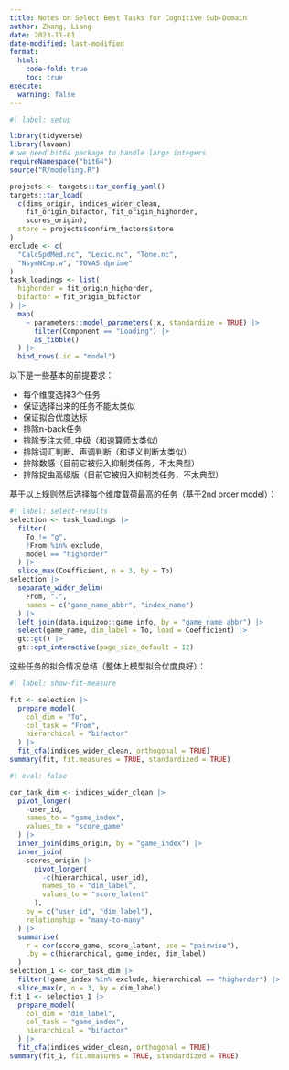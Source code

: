 ```yaml
---
title: Notes on Select Best Tasks for Cognitive Sub-Domain
author: Zhang, Liang
date: 2023-11-01
date-modified: last-modified
format: 
  html: 
    code-fold: true
    toc: true
execute: 
  warning: false
---
```


```r
#| label: setup

library(tidyverse)
library(lavaan)
# we need bit64 package to handle large integers
requireNamespace("bit64")
source("R/modeling.R")

projects <- targets::tar_config_yaml()
targets::tar_load(
  c(dims_origin, indices_wider_clean,
    fit_origin_bifactor, fit_origin_highorder,
    scores_origin),
  store = projects$confirm_factors$store
)
exclude <- c(
  "CalcSpdMed.nc", "Lexic.nc", "Tone.nc",
  "NsymNCmp.w", "TOVAS.dprime"
)
task_loadings <- list(
  highorder = fit_origin_highorder, 
  bifactor = fit_origin_bifactor
) |>
  map(
    ~ parameters::model_parameters(.x, standardize = TRUE) |> 
      filter(Component == "Loading") |>
      as_tibble()
  ) |> 
  bind_rows(.id = "model")
```

以下是一些基本的前提要求：

- 每个维度选择3个任务
- 保证选择出来的任务不能太类似
- 保证拟合优度达标
- 排除n-back任务
- 排除专注大师_中级（和速算师太类似）
- 排除词汇判断、声调判断（和语义判断太类似）
- 排除数感（目前它被归入抑制类任务，不太典型）
- 排除捉虫高级版（目前它被归入抑制类任务，不太典型）

基于以上规则然后选择每个维度载荷最高的任务（基于2nd order model）：

```r
#| label: select-results
selection <- task_loadings |> 
  filter(
    To != "g", 
    !From %in% exclude, 
    model == "highorder"
  ) |> 
  slice_max(Coefficient, n = 3, by = To)
selection |> 
  separate_wider_delim(
    From, ".",
    names = c("game_name_abbr", "index_name")
  ) |> 
  left_join(data.iquizoo::game_info, by = "game_name_abbr") |> 
  select(game_name, dim_label = To, load = Coefficient) |> 
  gt::gt() |> 
  gt::opt_interactive(page_size_default = 12)
```

这些任务的拟合情况总结（整体上模型拟合优度良好）：

```r
#| label: show-fit-measure

fit <- selection |> 
  prepare_model(
    col_dim = "To", 
    col_task = "From", 
    hierarchical = "bifactor"
  ) |> 
  fit_cfa(indices_wider_clean, orthogonal = TRUE)
summary(fit, fit.measures = TRUE, standardized = TRUE)
```

<!-- TODO: 加入简短版本拟合情况 -->

```r
#| eval: false

cor_task_dim <- indices_wider_clean |> 
  pivot_longer(
    -user_id,
    names_to = "game_index",
    values_to = "score_game"
  ) |> 
  inner_join(dims_origin, by = "game_index") |> 
  inner_join(
    scores_origin |> 
      pivot_longer(
        -c(hierarchical, user_id),
        names_to = "dim_label",
        values_to = "score_latent"
      ),
    by = c("user_id", "dim_label"),
    relationship = "many-to-many"
  ) |> 
  summarise(
    r = cor(score_game, score_latent, use = "pairwise"),
    .by = c(hierarchical, game_index, dim_label)
  )
selection_1 <- cor_task_dim |> 
  filter(!game_index %in% exclude, hierarchical == "highorder") |> 
  slice_max(r, n = 3, by = dim_label)
fit_1 <- selection_1 |> 
  prepare_model(
    col_dim = "dim_label", 
    col_task = "game_index", 
    hierarchical = "bifactor"
  ) |> 
  fit_cfa(indices_wider_clean, orthogonal = TRUE)
summary(fit_1, fit.measures = TRUE, standardized = TRUE)
```
